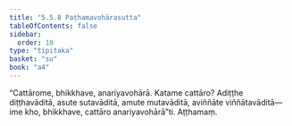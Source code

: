 ```yaml
---
title: "5.5.8 Paṭhamavohārasutta"
tableOfContents: false
sidebar:
  order: 10
type: "tipitaka"
basket: "su"
book: "a4"
---
```



<DynamicBreadcrumb />

<Division number="250" book="a4" bookNo="15" page="568">

<Paragraph number="1510" book="a4">
“Cattārome, bhikkhave, anariyavohārā. Katame cattāro? Adiṭṭhe diṭṭhavāditā, asute sutavāditā, amute mutavāditā, aviññāte viññātavāditā—  ime kho, bhikkhave, cattāro anariyavohārā”ti.

</Paragraph>
</Division>

<Paragraph number="1511" type="center" book="a4">
Aṭṭhamaṃ.
</Paragraph>